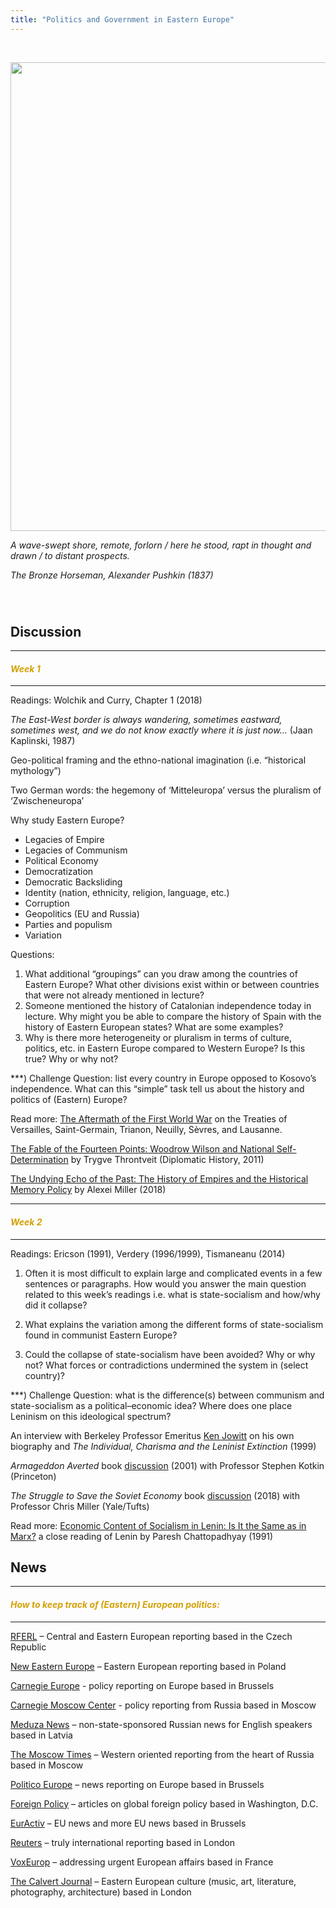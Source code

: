 ```yaml
---
title: "Politics and Government in Eastern Europe"
---
```


<br>

<img align="center" src="images/horse.jpg" width = "750">

*A wave-swept shore, remote, forlorn / here he stood, rapt in thought and drawn / to distant prospects.*

*The Bronze Horseman, Alexander Pushkin (1837)*

<br>

# {.tabset .tabset-fade}

## Discussion

---

<font color="#d2a107"><h4>*Week 1*</h4></font>

---

Readings: Wolchik and Curry, Chapter 1 (2018)

*The East-West border is always wandering, sometimes eastward, sometimes west, and we do not know exactly where it is just now...* (Jaan Kaplinski, 1987)

Geo-political framing and the ethno-national imagination (i.e. "historical mythology")

Two German words: the hegemony of 'Mitteleuropa' versus the pluralism of 'Zwischeneuropa'

Why study Eastern Europe?

* Legacies of Empire
* Legacies of Communism
* Political Economy
* Democratization
* Democratic Backsliding
* Identity (nation, ethnicity, religion, language, etc.)
* Corruption
* Geopolitics (EU and Russia)
* Parties and populism
* Variation

Questions:

1) What additional "groupings" can you draw among the countries of Eastern Europe? What other divisions exist within or between countries that were not already mentioned in lecture?
2) Someone mentioned the history of Catalonian independence today in lecture. Why might you be able to compare the history of Spain with the history of Eastern European states? What are some examples?
3) Why is there more heterogeneity or pluralism in terms of culture, politics, etc. in Eastern Europe compared to Western Europe? Is this true? Why or why not?

***) Challenge Question: list every country in Europe opposed to Kosovo's independence. What can this "simple" task tell us about the history and politics of (Eastern) Europe?

Read more: [The Aftermath of the First World War](https://www.bl.uk/world-war-one/articles/aftermath) on the Treaties of Versailles, Saint-Germain, Trianon, Neuilly, Sèvres, and Lausanne.

[The Fable of the Fourteen Points: Woodrow Wilson and National Self-Determination](https://scholar.harvard.edu/files/throntveit/files/fable_of_the_fourteen_points_dh_35.3_june_2011.pdf) by Trygve Throntveit (Diplomatic History, 2011)

[The Undying Echo of the Past: The History of Empires and the Historical Memory Policy](http://eng.globalaffairs.ru/number/The-Undying-Echo-of-the-Past-19434) by Alexei Miller (2018)

---

<font color="#d2a107"><h4>*Week 2*</h4></font>

---

Readings: Ericson (1991), Verdery (1996/1999), Tismaneanu (2014)

1) Often it is most difficult to explain large and complicated events in a few sentences or paragraphs. How would you answer the main question related to this week's readings i.e. what is state-socialism and how/why did it collapse?

2) What explains the variation among the different forms of state-socialism found in communist Eastern Europe?

3) Could the collapse of state-socialism have been avoided? Why or why not? What forces or contradictions undermined the system in (select country)?

***) Challenge Question: what is the difference(s) between communism and state-socialism as a political--economic idea? Where does one place Leninism on this ideological spectrum?

An interview with Berkeley Professor Emeritus [Ken Jowitt](https://conversations.berkeley.edu/jowitt_1999) on his own biography and *The Individual, Charisma and the Leninist Extinction* (1999)

*Armageddon Averted* book [discussion](https://www.c-span.org/video/?169713-1/armageddon-averted) (2001) with Professor Stephen Kotkin (Princeton)

*The Struggle to Save the Soviet Economy* book [discussion](https://www.c-span.org/video/?424370-2/chris-miller-discusses-the-struggle-save-soviet-economy) (2018) with Professor Chris Miller (Yale/Tufts)

Read more: [Economic Content of Socialism in Lenin: Is It the Same as in Marx?](https://libcom.org/files/Paresh%20Chattopadhyay-%20Economic%20Content%20of%20Socialism%20in%20Lenin_0.pdf) a close reading of Lenin by Paresh Chattopadhyay (1991)

## News

---

<font color="#d2a107"><h4>*How to keep track of (Eastern) European politics:*</h4></font>

---

[RFERL](https://www.rferl.org) – Central and Eastern European reporting based in the Czech Republic

[New Eastern Europe](http://neweasterneurope.eu) – Eastern European reporting based in Poland

[Carnegie Europe](http://carnegieeurope.eu) - policy reporting on Europe based in Brussels

[Carnegie Moscow Center](https://carnegie.ru/?lang=en) - policy reporting from Russia based in Moscow

[Meduza News](https://meduza.io/en) – non-state-sponsored Russian news for English speakers based in Latvia

[The Moscow Times](https://themoscowtimes.com) -- Western oriented reporting from the heart of Russia based in Moscow

[Politico Europe](https://www.politico.eu) -- news reporting on Europe based in Brussels

[Foreign Policy](https://foreignpolicy.com) -- articles on global foreign policy based in Washington, D.C.

[EurActiv](https://www.euractiv.com) -- EU news and more EU news based in Brussels

[Reuters](https://www.reuters.com) -- truly international reporting based in London

[VoxEurop](https://voxeurop.eu/en) -- addressing urgent European affairs based in France

[The Calvert Journal](http://www.calvertjournal.com) -- Eastern European culture (music, art, literature, photography, architecture) based in London

